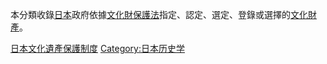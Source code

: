 本分類收錄[[日本|日本]]政府依據[[文化財保護法|文化財保護法]]指定、認定、選定、登錄或選擇的[[文化財產|文化財產]]。

[[Category:日本文化遺產保護制度|]]
[[Category:日本历史学|Category:日本历史学]]